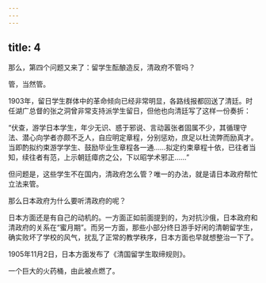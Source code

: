 ```yaml
---
---
---
```

title: 4
---



那么，第四个问题又来了：留学生酝酿造反，清政府不管吗？

管，当然管。

1903年，留日学生群体中的革命倾向已经非常明显，各路线报都回送了清廷。时任湖广总督的张之洞曾非常支持派学生留日，但他也向清廷写了这样一份奏折：

“伏查，游学日本学生，年少无识、惑于邪说、言动嚣张者固属不少，其循理守法、潜心向学者亦颇不乏人，自应明定章程，分别惩劝，庶足以杜流弊而励真才。当即酌拟约束游学学生、鼓励毕业生章程各一通……拟定约束章程十依，已往者当知，续往者有范，上示朝廷瘴疠之公，下以昭学术邪正……”

但问题是，这些学生不在国内，清政府怎么管？唯一的办法，就是请日本政府帮忙立法来管。

那么日本政府为什么要听清政府的呢？

日本方面还是有自己的动机的。一方面正如前面提到的，为对抗沙俄，日本政府和清政府的关系在“蜜月期”。而另一方面，那些小部分终日游手好闲的清朝留学生，确实败坏了学校的风气，扰乱了正常的教学秩序，日本方面也早就想整治一下了。

1905年11月2日，日本方面发布了《清国留学生取缔规则》。

一个巨大的火药桶，由此被点燃了。